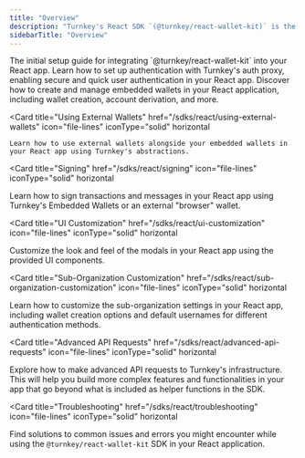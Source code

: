 ```yaml
---
title: "Overview"
description: "Turnkey's React SDK `(@turnkey/react-wallet-kit)` is the easiest and most powerful way to integrate Turnkey's Embedded Wallets into your React applications. Built on `@turnkey/core`, it provides a set of UI components and easy-to-use functions all exported from a hook, allowing you to quickly build secure embedded wallet experiences."
sidebarTitle: "Overview"
---
```


<CardGroup>
  <Card
    title="Getting Started"
    href="/sdks/react/getting-started"
    icon="file-lines"
    iconType="solid"
    horizontal
  >
    The initial setup guide for integrating `@turnkey/react-wallet-kit` into your
    React app.
  </Card>
  <Card
    title="Authentication"
    href="/sdks/react/auth"
    icon="file-lines"
    iconType="solid"
    horizontal
  >
    Learn how to set up authentication with Turnkey's auth proxy, enabling
    secure and quick user authentication in your React app.
  </Card>
  <Card
    title="Managing Embedded Wallets"
    href="/sdks/react/managing-embedded-wallets"
    icon="file-lines"
    iconType="solid"
    horizontal
  >
    Discover how to create and manage embedded wallets in your React
    application, including wallet creation, account derivation, and more.
  </Card>

  <Card
    title="Using External Wallets"
    href="/sdks/react/using-external-wallets"
    icon="file-lines"
    iconType="solid"
    horizontal
  >
    Learn how to use external wallets alongside your embedded wallets in your React app using Turnkey's abstractions.
  </Card>

<Card
  title="Signing"
  href="/sdks/react/signing"
  icon="file-lines"
  iconType="solid"
  horizontal
>
  Learn how to sign transactions and messages in your React app using Turnkey's
  Embedded Wallets or an external "browser" wallet.
</Card>

<Card
  title="UI Customization"
  href="/sdks/react/ui-customization"
  icon="file-lines"
  iconType="solid"
  horizontal
>
  Customize the look and feel of the modals in your React app using the provided
  UI components.
</Card>

<Card
  title="Sub-Organization Customization"
  href="/sdks/react/sub-organization-customization"
  icon="file-lines"
  iconType="solid"
  horizontal
>
  Learn how to customize the sub-organization settings in your React app,
  including wallet creation options and default usernames for different
  authentication methods.
</Card>

<Card
  title="Advanced API Requests"
  href="/sdks/react/advanced-api-requests"
  icon="file-lines"
  iconType="solid"
  horizontal
>
  Explore how to make advanced API requests to Turnkey's infrastructure. This
  will help you build more complex features and functionalities in your app that
  go beyond what is included as helper functions in the SDK.
</Card>

<Card
  title="Troubleshooting"
  href="/sdks/react/troubleshooting"
  icon="file-lines"
  iconType="solid"
  horizontal
>
  Find solutions to common issues and errors you might encounter while using the
  `@turnkey/react-wallet-kit` SDK in your React application.
</Card>

</CardGroup>
